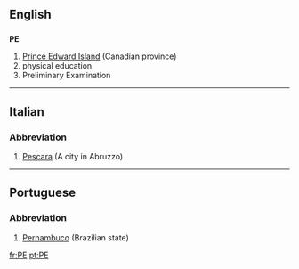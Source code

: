 ==English==
==={{initialism}}===
'''PE'''

#[[Prince Edward Island]] (Canadian province)
#physical education
#Preliminary Examination

----

==Italian==
===Abbreviation===
# [[Pescara]] (A city in Abruzzo)
----
==Portuguese==
===Abbreviation===
#[[Pernambuco]] (Brazilian state)

[[fr:PE]]
[[pt:PE]]